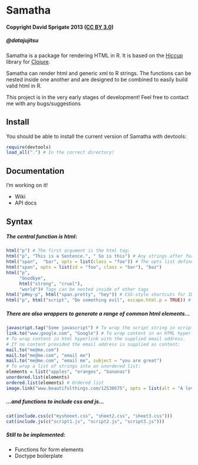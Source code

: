 Samatha
=======

#### Copyright David Sprigate 2013 ([CC BY 3.0](creativecommons.org/licenses/by/3.0))
##### @datajujitsu

Samatha is a package for rendering HTML in R. It is based on the [Hiccup](http://github.com/weavejester/hiccup) library for [Clojure](clojure.org).

Samatha can render html and generic xml to R strings.  The functions can be nested inside one another and are designed to be combined to easily build valid html in R.

This project is in the very early stages of development! Feel free to contact me with any bugs/suggestions

## Install

You should be able to install the current version of Samatha with devtools:

```r
require(devtools)
load_all(".") # In the correct directory!
```

## Documentation

I'm working on it!

* Wiki
* API docs

## Syntax

##### The central function is html:

```r
html("p") # The first argument is the html tag:
html("p", "This is a Sentence.", " So is this") # Any strings after form the content of the tag:
html("span",  "bar", opts = list(class = "foo")) # The opts list defines html tag attributes
html("span", opts = list(id = "foo", class = "bar"), "baz") 
html("p", 
     "Goodbye", 
     html("strong", "cruel"), 
     "world")# Tags can be nested inside of other tags
html("p#my-p", html("span.pretty", "hey")) # CSS-style shortcuts for ID and class
html("p", html("script", "Do something evil", escape.html.p = TRUE)) # Escape a tag using escape.html.p = TRUE
```

##### There are also wrappers to generate a range of common html elements...

```r
javascript.tag("Some javascript") # To wrap the script string in script tags and a CDATA section
link.to("www.google.com", "Google") # To wrap content in an HTML hyperlink with the supplied URL
# To wrap content in html hyperlink with the supplied email address.  
# If no content provided the email address is supplied as content:
mail.to("me@me.com")
mail.to("me@me.com", "email me")
mail.to("me@me.com", "email me", subject = "you are great")
# To wrap a list of strings into an unordered list:
elements = list("apples", "oranges", "bananas")
unordered.list(elements)
ordered.list(elements) # Ordered list
image.link("www.beautifulthings.com/12538675", opts = list(alt = "A lovely picture of something")) # link to an image
```

##### ...and functions to include css and js...

```r
cat(include.css(c("mysheeet.css", "sheet2.css", "sheet3.css")))
cat(include.js(c("script1.js", "script2.js", "script3.js")))
```

##### Still to be implemented:

* Functions for form elements
* Doctype boilerplate






